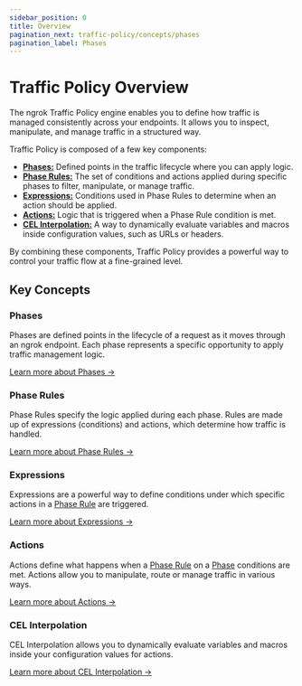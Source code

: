 ```yaml
---
sidebar_position: 0
title: Overview
pagination_next: traffic-policy/concepts/phases
pagination_label: Phases
---
```


# Traffic Policy Overview

The ngrok Traffic Policy engine enables you to define how traffic is managed consistently across your endpoints. It allows you to inspect, manipulate, and manage traffic in a structured way.

Traffic Policy is composed of a few key components:

- [**Phases:**](#phases) Defined points in the traffic lifecycle where you can apply logic.
- [**Phase Rules:**](#phase-rules) The set of conditions and actions applied during specific phases to filter, manipulate, or manage traffic.
- [**Expressions:**](#expressions) Conditions used in Phase Rules to determine when an action should be applied.
- [**Actions:**](#actions) Logic that is triggered when a Phase Rule condition is met.
- [**CEL Interpolation:**](#cel-interpolation) A way to dynamically evaluate variables and macros inside configuration values, such as URLs or headers.

By combining these components, Traffic Policy provides a powerful way to control your traffic flow at a fine-grained level.

## Key Concepts

### Phases

Phases are defined points in the lifecycle of a request as it moves through an ngrok endpoint. Each phase represents a specific opportunity to apply traffic management logic.

[Learn more about Phases →](./phases)

### Phase Rules

Phase Rules specify the logic applied during each phase. Rules are made up of expressions (conditions) and actions, which determine how traffic is handled.

[Learn more about Phase Rules →](./phase-rules)

### Expressions

Expressions are a powerful way to define conditions under which specific actions in a [Phase Rule](./rules) are triggered.

[Learn more about Expressions →](./expressions)

### Actions

Actions define what happens when a [Phase Rule](./rules) on a [Phase](./phases) conditions are met. Actions allow you to manipulate, route or manage traffic in various ways.

[Learn more about Actions →](./actions)

### CEL Interpolation

CEL Interpolation allows you to dynamically evaluate variables and macros inside your configuration values for actions.

[Learn more about CEL Interpolation →](./cel-interpolation)
